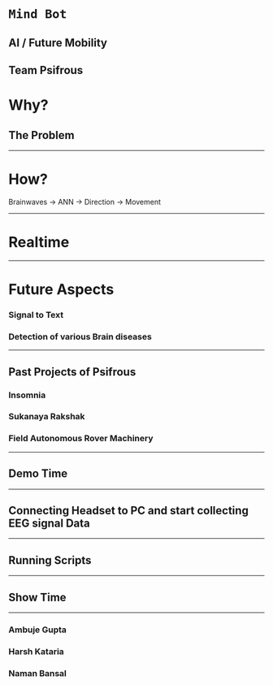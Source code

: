 # `Mind Bot`
## AI / Future Mobility
Team Psifrous
---
# Why?
## The Problem
---
# How?
Brainwaves -> ANN -> Direction -> Movement

---
# Realtime
---
# Future Aspects
### Signal to Text
### Detection of various Brain diseases

---
## Past Projects of Psifrous
### Insomnia
### Sukanaya Rakshak
### Field Autonomous Rover Machinery
---
## Demo Time
---
## Connecting Headset to PC and start collecting EEG signal Data
---
## Running Scripts
---
## Show Time
--- 
### Ambuje Gupta
### Harsh Kataria
### Naman Bansal

